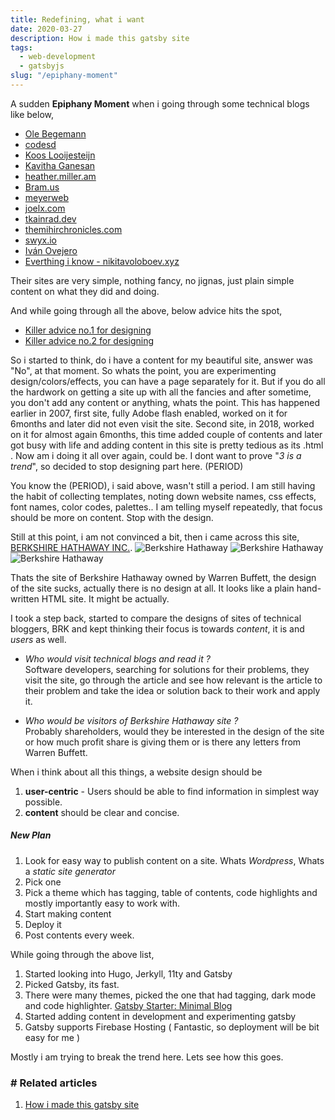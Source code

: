 ```yaml
---
title: Redefining, what i want
date: 2020-03-27
description: How i made this gatsby site
tags:
  - web-development
  - gatsbyjs
slug: "/epiphany-moment"
---
```


A sudden **Epiphany Moment** when i going through some technical blogs like below,    

* [Ole Begemann](https://oleb.net/)
* [codesd](https://www.codesd.com/)
* [Koos Looijesteijn](https://www.kooslooijesteijn.net/)
* [Kavitha Ganesan](https://kavita-ganesan.com/reading-csv-and-json-files-in-spark/)
* [heather.miller.am](https://heather.miller.am/blog/launching-a-spark-cluster-part-2.html)
* [Bram.us](https://www.bram.us/2020/03/22/emoji-favicon/)
* [meyerweb](https://meyerweb.com/)
* [joelx.com](https://joelx.com/joels-personal-philosophy/14416/)
* [tkainrad.dev](https://tkainrad.dev/posts/reading-list-organizing-knowledge/)
* [themihirchronicles.com](https://themihirchronicles.com/notes/)
* [swyx.io](https://www.swyx.io/writing/)
* [Iván Ovejero](https://ivov.dev/page/1)
* [Everthing i know - nikitavoloboev.xyz](https://wiki.nikitavoloboev.xyz/)

Their sites are very simple, nothing fancy, no jignas, just plain simple content on what they did and doing. 

And while going through all the above, below advice hits the spot,    

* [Killer advice no.1 for designing](http://motherfuckingwebsite.com/)
* [Killer advice no.2 for designing](https://evenbettermotherfucking.website/)

So i started to think, do i have a content for my beautiful site, answer was "No", at that moment. So whats the point, you are experimenting design/colors/effects, you can have a page separately for it. But if you do all the hardwork on getting a site up with all the fancies and after sometime, you don't add any content or anything, whats the point. This has happened earlier in 2007, first site, fully Adobe flash enabled, worked on it for 6months and later did not even visit the site. Second site, in 2018, worked on it for almost again 6months, this time added couple of contents and later got busy with life and adding content in this site is pretty tedious as its .html . Now am i doing it all over again, could be. I dont want to prove "*3 is a trend*", so decided to stop designing part here. (PERIOD)

You know the (PERIOD), i said above, wasn't still a period. I am still having the habit of collecting templates, noting down website names, css effects, font names, color codes, palettes.. I am telling myself repeatedly, that focus should be more on content. Stop with the design.

Still at this point, i am not convinced a bit, then i came across this site, [BERKSHIRE HATHAWAY INC.](https://www.berkshirehathaway.com/). 
    ![Berkshire Hathaway](./BRK1.png)
    ![Berkshire Hathaway](./BRK2.png)
    ![Berkshire Hathaway](./BRK3.png)

Thats the site of Berkshire Hathaway owned by Warren Buffett, the design of the site sucks, actually there is no design at all. It looks like a plain hand-written HTML site. It might be actually. 

I took a step back, started to compare the designs of sites of technical bloggers, BRK and kept thinking their focus is towards *content*, it is and *users* as well.     
* *Who would visit technical blogs and read it ?*    
  Software developers, searching for solutions for their problems, they visit the site, go through the article and see how relevant is the article to their problem and take the idea or solution back to their work and apply it.

* *Who would be visitors of Berkshire Hathaway site ?*    
  Probably shareholders, would they be interested in the design of the site or how much profit share is giving them or is there any letters from Warren Buffett. 
  
When i think about all this things, a website design should be    

1. **user-centric** - Users should be able to find information in simplest way possible.
1. **content** should be clear and concise. 

##### New Plan 

1. Look for easy way to publish content on a site. Whats *Wordpress*, Whats a *static site generator*
1. Pick one 
1. Pick a theme which has tagging, table of contents, code highlights and mostly importantly easy to work with. 
1. Start making content 
1. Deploy it
1. Post contents every week. 

While going through the above list, 

1. Started looking into Hugo, Jerkyll, 11ty and Gatsby
1. Picked Gatsby, its fast. 
1. There were many themes, picked the one that had tagging, dark mode and code highlighter. [Gatsby Starter: Minimal Blog](https://github.com/LekoArts/gatsby-starter-minimal-blog)
1. Started adding content in development and experimenting gatsby
1. Gatsby supports Firebase Hosting ( Fantastic, so deployment will be bit easy for me )

Mostly i am trying to break the trend here. Lets see how this goes.  

### # Related articles
1. [How i made this gatsby site](../how-i-made-this-site)
